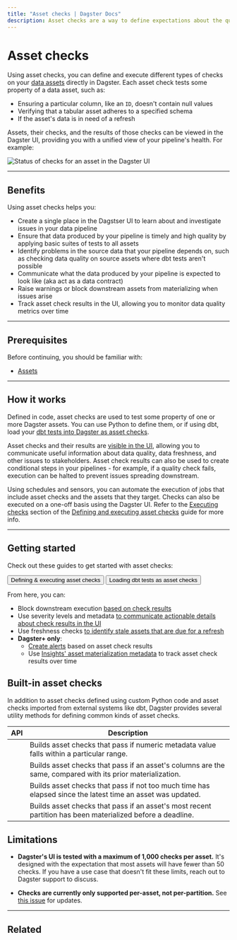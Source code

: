 ```yaml
---
title: "Asset checks | Dagster Docs"
description: Asset checks are a way to define expectations about the quality of your data.
---
```


# Asset checks

Using asset checks, you can define and execute different types of checks on your [data assets](/concepts/assets/software-defined-assets) directly in Dagster. Each asset check tests some property of a data asset, such as:

- Ensuring a particular column, like an `ID`, doesn't contain null values
- Verifying that a tabular asset adheres to a specified schema
- If the asset's data is in need of a refresh

Assets, their checks, and the results of those checks can be viewed in the Dagster UI, providing you with a unified view of your pipeline's health. For example:

<!-- ![Status of checks for an asset in the Dagster UI](/images/concepts/assets/asset-checks/asset-details-asset-checks-tab.png) -->

<Image
alt="Status of checks for an asset in the Dagster UI"
src="/images/concepts/assets/asset-checks/asset-details-asset-checks-tab.png"
width={1500}
height={802}
/>

---

## Benefits

Using asset checks helps you:

- Create a single place in the Dagstser UI to learn about and investigate issues in your data pipeline
- Ensure that data produced by your pipeline is timely and high quality by applying basic suites of tests to all assets
- Identify problems in the source data that your pipeline depends on, such as checking data quality on source assets where dbt tests aren't possible
- Communicate what the data produced by your pipeline is expected to look like (aka act as a data contract)
- Raise warnings or block downstream assets from materializing when issues arise
- Track asset check results in the UI, allowing you to monitor data quality metrics over time

---

## Prerequisites

Before continuing, you should be familiar with:

- [Assets](/concepts/assets/software-defined-assets)

---

## How it works

Defined in code, asset checks are used to test some property of one or more Dagster assets. You can use Python to define them, or if using dbt, load your [dbt tests into Dagster as asset checks](/integrations/dbt/reference#loading-dbt-tests-as-asset-checks).

Asset checks and their results are [visible in the UI](/concepts/assets/asset-checks/define-execute-asset-checks#using-asset-check-results), allowing you to communicate useful information about data quality, data freshness, and other issues to stakeholders. Asset check results can also be used to create conditional steps in your pipelines - for example, if a quality check fails, execution can be halted to prevent issues spreading downstream.

Using schedules and sensors, you can automate the execution of jobs that include asset checks and the assets that they target. Checks can also be executed on a one-off basis using the Dagster UI. Refer to the [Executing checks](/concepts/assets/asset-checks/define-execute-asset-checks#executing-checks) section of the [Defining and executing asset checks](/concepts/assets/asset-checks/define-execute-asset-checks) guide for more info.

---

## Getting started

Check out these guides to get started with asset checks:

<div className="w-full inline-flex flex-col space-y-2 md:space-y-0 md:flex-row md:space-x-4">
  <Button link="/concepts/assets/asset-checks/define-execute-asset-checks">
    Defining & executing asset checks
  </Button>
  <Button link="/integrations/dbt/reference#loading-dbt-tests-as-asset-checks">
    Loading dbt tests as asset checks
  </Button>
</div>

From here, you can:

- Block downstream execution [based on check results](/concepts/assets/asset-checks/define-execute-asset-checks#blocking-downstream-assets)
- Use severity levels and metadata [to communicate actionable details about check results in the UI](/concepts/assets/asset-checks/define-execute-asset-checks#using-asset-check-results)
- Use freshness checks [to identify stale assets that are due for a refresh](/concepts/assets/asset-checks/checking-for-data-freshness)
- **Dagster+ only**:
  - [Create alerts](/dagster-plus/managing-deployments/alerts) based on asset check results
  - Use [Insights' asset materialization metadata](/dagster-plus/insights/asset-metadata) to track asset check results over time

## Built-in asset checks

In addition to asset checks defined using custom Python code and asset checks imported from external systems like dbt, Dagster provides several utility methods for defining common kinds of asset checks.

| API | Description |
| - | - |
| <PyObject object="build_metadata_bounds_checks" /> | Builds asset checks that pass if numeric metadata value falls within a particular range. |
| <PyObject object="build_column_schema_change_checks" /> | Builds asset checks that pass if an asset's columns are the same, compared with its prior materialization. |
| <PyObject object="build_last_update_freshness_checks" /> | Builds asset checks that pass if not too much time has elapsed since the latest time an asset was updated. |
| <PyObject object="build_time_partition_freshness_checks" /> | Builds asset checks that pass if an asset's most recent partition has been materialized before a deadline. |


## Limitations

- **Dagster's UI is tested with a maximum of 1,000 checks per asset.** It's designed with the expectation that most assets will have fewer than 50 checks. If you have a use case that doesn't fit these limits, reach out to Dagster support to discuss.

- **Checks are currently only supported per-asset, not per-partition.** See [this issue](https://github.com/dagster-io/dagster/issues/17005) for updates.

---

## Related

<ArticleList>
  <ArticleListItem
    href="/concepts/assets/software-defined-assets"
    title="Asset definitions"
  ></ArticleListItem>
  <ArticleListItem
    title="Asset checks API reference"
    href="/_apidocs/asset-checks"
  ></ArticleListItem>
  <ArticleListItem
    href="/concepts/automation/schedules"
    title="Schedules"
  ></ArticleListItem>
  <ArticleListItem
    href="/concepts/partitions-schedules-sensors/sensors"
    title="Sensors"
  ></ArticleListItem>
</ArticleList>
